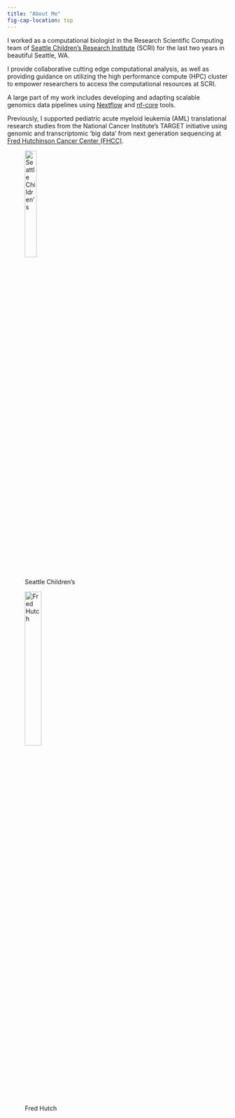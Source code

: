 ```yaml
---
title: "About Me"
fig-cap-location: top
---
```


I worked as a computational biologist in the Research Scientific Computing team of [Seattle Children's Research Institute](https://www.seattlechildrens.org/research/) (SCRI) for the last two years in beautiful Seattle, WA.

I provide collaborative cutting edge computational analysis, as well as providing guidance on utilizing the high performance compute (HPC) cluster to empower researchers to access the computational resources at SCRI. 

A large part of my work includes developing and adapting scalable genomics data pipelines using [Nextflow](https://www.nextflow.io/) and [nf-core](https://nf-co.re/) tools.

Previously, I supported pediatric acute myeloid leukemia (AML) translational research studies from the National Cancer Institute's TARGET initiative using genomic and transcriptomic 'big data' from next generation sequencing at [Fred Hutchinson Cancer Center (FHCC)](https://research.fredhutch.org/meshinchi/en.html).

::: {layout-ncol=2 fig-align="center"}

![Seattle Children's](https://avatars.githubusercontent.com/u/142536514?s=400&u=810a934e46632e7e43b59542f54828445fb85319&v=4){width=25%}


![Fred Hutch](https://www.iths.org/resources/wp-content/sabai/sites/9/File/files/da2ba682802d0889f923d7ff9e832ac5.jpg){width=30%}

:::

